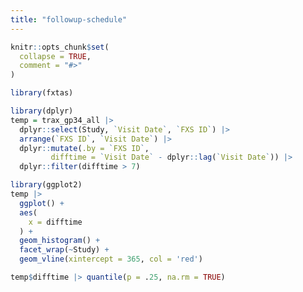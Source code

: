 ```yaml
---
title: "followup-schedule"
---
```


```r
knitr::opts_chunk$set(
  collapse = TRUE,
  comment = "#>"
)
```

```r
library(fxtas)
```

```r
library(dplyr)
temp = trax_gp34_all |> 
  dplyr::select(Study, `Visit Date`, `FXS ID`) |>
  arrange(`FXS ID`, `Visit Date`) |> 
  dplyr::mutate(.by = `FXS ID`, 
         difftime = `Visit Date` - dplyr::lag(`Visit Date`)) |> 
  dplyr::filter(difftime > 7)

```

```r
library(ggplot2)
temp |> 
  ggplot() +
  aes(
    x = difftime
  ) + 
  geom_histogram() +
  facet_wrap(~Study) +
  geom_vline(xintercept = 365, col = 'red')
```

```r
temp$difftime |> quantile(p = .25, na.rm = TRUE)
```

